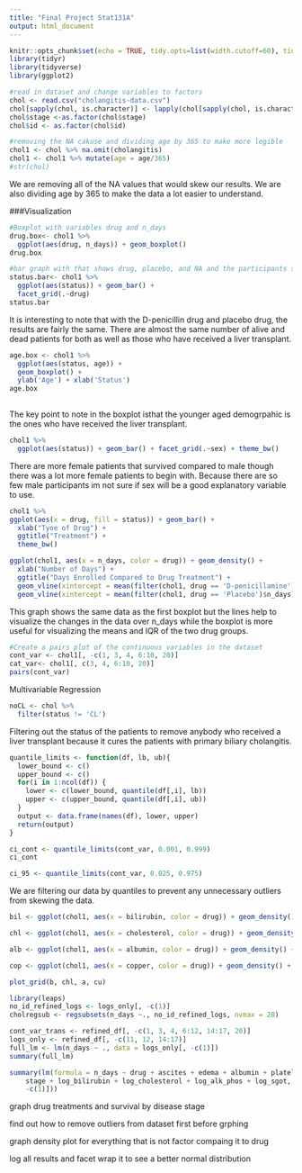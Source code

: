 ```yaml
---
title: "Final Project Stat131A"
output: html_document
---
```


```r
knitr::opts_chunk$set(echo = TRUE, tidy.opts=list(width.cutoff=60), tidy=TRUE)
library(tidyr)
library(tidyverse)
library(ggplot2)

```


```r
#read in dataset and change variables to factors
chol <- read.csv("cholangitis-data.csv")
chol[sapply(chol, is.character)] <- lapply(chol[sapply(chol, is.character)], as.factor)
chol$stage <-as.factor(chol$stage)
chol$id <- as.factor(chol$id)

#removing the NA cakuse and dividing age by 365 to make more legible 
chol1 <- chol %>% na.omit(cholangitis)
chol1 <- chol1 %>% mutate(age = age/365)
#str(chol)
```
We are removing all of the NA values that would skew our results. We are also dividing age by 365 to make the data a lot easier to understand. 

###Visualization
```r
#Boxplot with variables drug and n_days
drug.box<- chol1 %>% 
  ggplot(aes(drug, n_days)) + geom_boxplot()
drug.box
```


```r
#bar graph with that shows drug, placebo, and NA and the participants status 
status.bar<- chol1 %>% 
  ggplot(aes(status)) + geom_bar() +
  facet_grid(.~drug)
status.bar
```
It is interesting to note that with the D-penicillin drug and placebo drug, the results are fairly the same. There are almost the same number of alive and dead patients for both as well as those who have received a liver transplant. 

```r
age.box <- chol1 %>% 
  ggplot(aes(status, age)) + 
  geom_boxplot() +
  ylab('Age') + xlab('Status')
age.box
  
```
The key point to note in the boxplot isthat the younger aged demogrpahic is the ones who have received the liver transplant. 

```r
chol1 %>% 
  ggplot(aes(status)) + geom_bar() + facet_grid(.~sex) + theme_bw()

```
There are more female patients that survived compared to male though there 
was a lot more female patients to begin with. Because there are so few male
participants im not sure if sex will be a good explanatory variable to use.

```r
chol1 %>% 
ggplot(aes(x = drug, fill = status)) + geom_bar() + 
  xlab("Tyoe of Drug") + 
  ggtitle("Treatment") + 
  theme_bw()
```
```r
ggplot(chol1, aes(x = n_days, color = drug)) + geom_density() + 
  xlab("Number of Days") + 
  ggtitle("Days Enrolled Compared to Drug Treatment") + 
  geom_vline(xintercept = mean(filter(chol1, drug == 'D-penicillamine')$n_days), color = 'red', linetype="dotted") + 
  geom_vline(xintercept = mean(filter(chol1, drug == 'Placebo')$n_days), color = 'green', linetype="dotted") + theme_bw()
```

This graph shows the same data as the first boxplot but the lines help to
visualize the changes in the data over n_days while the boxplot is more useful 
for visualizing the means and IQR of the two drug groups.


```r
#Create a pairs plot of the continuous variables in the dataset
cont_var <- chol1[, -c(1, 3, 4, 6:10, 20)]
cat_var<- chol1[, c(3, 4, 6:10, 20)]
pairs(cont_var)
```

Multivariable Regression
```r
noCL <- chol %>% 
  filter(status != 'CL')
```
Filtering out the status of the patients to remove anybody who received a liver transplant because it cures the patients with primary biliary cholangitis. 


```r
quantile_limits <- function(df, lb, ub){
  lower_bound <- c()
  upper_bound <- c()
  for(i in 1:ncol(df)) {
    lower <- c(lower_bound, quantile(df[,i], lb))
    upper <- c(upper_bound, quantile(df[,i], ub))
  }
  output <- data.frame(names(df), lower, upper)
  return(output)
}

ci_cont <- quantile_limits(cont_var, 0.001, 0.999)
ci_cont

ci_95 <- quantile_limits(cont_var, 0.025, 0.975)


```
We are filtering our data by quantiles to prevent any unnecessary outliers from skewing the data.

```r
bil <- ggplot(chol1, aes(x = bilirubin, color = drug)) + geom_density() + ggtitle("Bilirubin Over Time") + theme(axis.text.x = element_text(angle = 45)) 

chl <- ggplot(chol1, aes(x = cholesterol, color = drug)) + geom_density() + ggtitle("Cholesterol Over Time") + theme(axis.text.x = element_text(angle = 45))

alb <- ggplot(chol1, aes(x = albumin, color = drug)) + geom_density() + ggtitle("Albumin Over Time") + theme(axis.text.x = element_text(angle = 45))

cop <- ggplot(chol1, aes(x = copper, color = drug)) + geom_density() + ggtitle("Copper Over Time") + theme(axis.text.x = element_text(angle = 45))

plot_grid(b, chl, a, cu)
```
```r
library(leaps)
no_id_refined_logs <- logs_only[, -c(1)]
cholregsub <- regsubsets(n_days ~., no_id_refined_logs, nvmax = 28) 
```

```r
cont_var_trans <- refined_df[, -c(1, 3, 4, 6:12, 14:17, 20)]
logs_only <- refined_df[, -c(11, 12, 14:17)]
full_lm <- lm(n_days ~ ., data = logs_only[, -c(1)])
summary(full_lm)
```

```r
summary(lm(formula = n_days ~ drug + ascites + edema + albumin + platelets + 
    stage + log_bilirubin + log_cholesterol + log_alk_phos + log_sgot, data = logs_only[, 
    -c(1)]))
```



graph drug treatments and survival by disease stage 

find out how to remove outliers from dataset first before grphing 

graph density plot for everything that is not factor compaing it to drug 

log all results and facet wrap it to see a better normal distribution 
